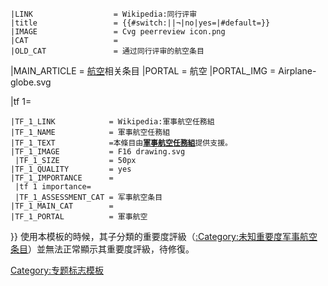{{WPBannerMeta
|PROJECT = 航空
 |BANNER_NAME = Template:WikiProject Aviation
 |substcheck=<includeonly>{{subst:</includeonly><includeonly>substcheck}}</includeonly>
 |small={{{small|}}}
 |category={{{category|¬}}}
 |listas={{{listas|}}}
|IMAGE_LEFT = COMAC C919 - Commercial Aircraft Corporation Of China AN4748979.jpg
 |IMAGE_LEFT_SMALL   = 40px
 |IMAGE_LEFT_LARGE   = 80px
|QUALITY_SCALE=subpage
 |class={{{class|}}}
 |auto={{{auto|}}}
|IMPORTANCE_SCALE       = subpage
 |importance             = {{{importance|}}}
|ASSESSMENT_LINK     = 专题:航空/评级
|COMMENTS            = yes
 |COMMENTS_CAT       = 
 |COMMENTS_FORCE     = yes
|attention              = {{{attention|}}}
 |ATTENTION_CAT         = 需要关注的航空条目
|note 1                 = {{{ref|}}}
 |NOTE_1_TEXT           = 根据标记，本条目需要补充更多[[WP:列明来源|来源]]'''[[WP:可供查证|以供查证]]'''。
 |NOTE_1_IMAGE          = Question_book-4.svg
 |NOTE_1_CAT            = 需要补充来源的航空条目
|infobox                = {{{needs-infobox|}}}
 |INFOBOX_CAT           = 需要信息框的航空条目
 |peer review           = {{{peer|}}}
 |old peer review       = {{#switch:{{lc:{{{old-peer|¬}}}}}||¬|no=|yes}}
 |LINK                  = Wikipedia:同行评审
 |title                 = {{#switch:{{lc:{{{old-peer|¬}}}}}||¬|no|yes={{SUBJECTPAGENAME}}|#default={{{old-peer|}}}}}
 |IMAGE                 = Cvg peerreview icon.png
 |CAT                   = 
 |OLD_CAT               = 通过同行评审的航空条目
|MAIN_ARTICLE     = [[航空]]相关条目
|PORTAL           = 航空
|PORTAL_IMG       = Airplane-globe.svg

|tf 1={{{Military|}}}
 |TF_1_LINK            = Wikipedia:軍事航空任務組
 |TF_1_NAME            = 軍事航空任務組
 |TF_1_TEXT            =本條目由'''[[PJ:軍事/航空任務組|軍事航空任務組]]'''提供支援。
 |TF_1_IMAGE           = F16 drawing.svg
  |TF_1_SIZE           = 50px
 |TF_1_QUALITY         = yes
 |TF_1_IMPORTANCE      = {{{Military-importance|}}}
  |tf 1 importance=
  |TF_1_ASSESSMENT_CAT = 军事航空条目
 |TF_1_MAIN_CAT        = 
 |TF_1_PORTAL          = 軍事航空
}}
<noinclude>
使用本模板的時候，其子分類的重要度評級（[[:Category:未知重要度军事航空条目]]）並無法正常顯示其重要度評級，待修復。
{{documentation}}
[[Category:专题标志模板]]
</noinclude>